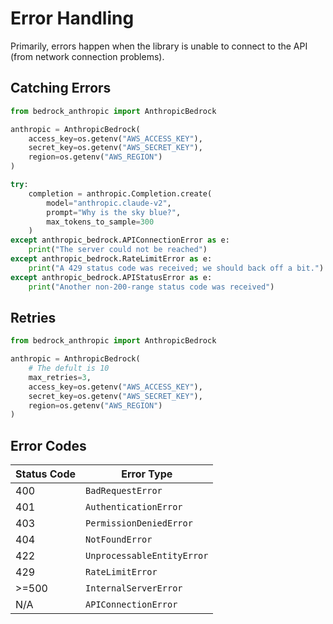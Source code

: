 # Error Handling

Primarily, errors happen when the library is unable to connect to the API (from network connection problems).

## Catching Errors

```python
from bedrock_anthropic import AnthropicBedrock

anthropic = AnthropicBedrock(
    access_key=os.getenv("AWS_ACCESS_KEY"),
    secret_key=os.getenv("AWS_SECRET_KEY"),
    region=os.getenv("AWS_REGION")
)

try:
    completion = anthropic.Completion.create(
        model="anthropic.claude-v2",
        prompt="Why is the sky blue?",
        max_tokens_to_sample=300
    )
except anthropic_bedrock.APIConnectionError as e:
    print("The server could not be reached")
except anthropic_bedrock.RateLimitError as e:
    print("A 429 status code was received; we should back off a bit.")
except anthropic_bedrock.APIStatusError as e:
    print("Another non-200-range status code was received")
```

## Retries

```python
from bedrock_anthropic import AnthropicBedrock

anthropic = AnthropicBedrock(
    # The defult is 10
    max_retries=3,
    access_key=os.getenv("AWS_ACCESS_KEY"),
    secret_key=os.getenv("AWS_SECRET_KEY"),
    region=os.getenv("AWS_REGION")
)
```

## Error Codes

| Status Code | Error Type                 |
| ----------- | -------------------------- |
| 400         | `BadRequestError`          |
| 401         | `AuthenticationError`      |
| 403         | `PermissionDeniedError`    |
| 404         | `NotFoundError`            |
| 422         | `UnprocessableEntityError` |
| 429         | `RateLimitError`           |
| >=500       | `InternalServerError`      |
| N/A         | `APIConnectionError`       |
